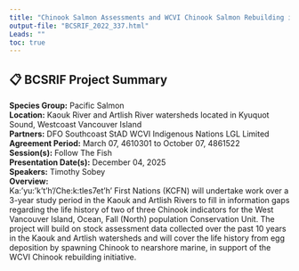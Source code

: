 ```yaml
---
title: "Chinook Salmon Assessments and WCVI Chinook Salmon Rebuilding in the Kaouk and Artlish Watersheds"
output-file: "BCSRIF_2022_337.html"
Leads: ""
toc: true
---
```


## 📋 BCSRIF Project Summary

**Species Group:** Pacific Salmon  
**Location:** Kaouk River and Artlish River watersheds located in Kyuquot Sound, Westcoast Vancouver Island  
**Partners:** DFO Southcoast StAD
WCVI Indigenous Nations
LGL Limited  
**Agreement Period:** March 07, 4610301 to October 07, 4861522  
**Session(s):** Follow The Fish  
**Presentation Date(s):** December 04, 2025  
**Speakers:** Timothy Sobey  
**Overview:**  
Ka:’yu:’k’t’h’/Che:k:tles7et’h’ First Nations (KCFN) will undertake work over a 3-year study period in the Kaouk and Artlish Rivers to fill in information gaps regarding the life history of two of three Chinook indicators for the West Vancouver Island, Ocean, Fall (North) population Conservation Unit. The project will build on stock assessment data collected over the past 10 years in the Kaouk and Artlish watersheds and will cover the life history from egg deposition by spawning Chinook to nearshore marine, in support of the WCVI Chinook rebuilding initiative.    


